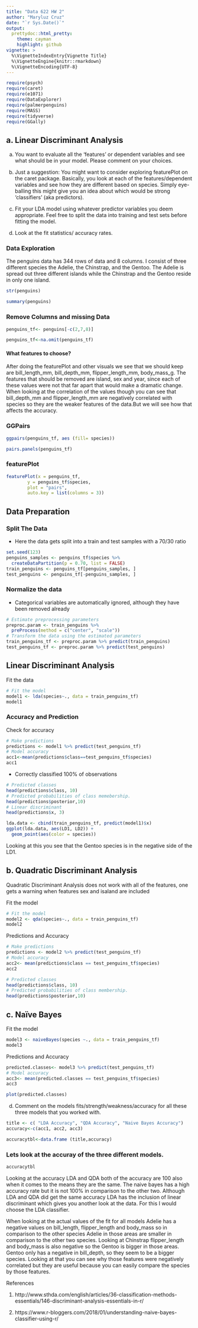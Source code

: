 ---
title: "Data 622 HW 2"
author: "Maryluz Cruz"
date: "`r Sys.Date()`"
output:
  prettydoc::html_pretty:
    theme: cayman
    highlight: github
vignette: >
  %\VignetteIndexEntry{Vignette Title}
  %\VignetteEngine{knitr::rmarkdown}
  %\VignetteEncoding{UTF-8}
---


```{r message=FALSE, warning=FALSE}
require(psych)
require(caret)
require(e1071)
require(DataExplorer)
require(palmerpenguins)
require(MASS)
require(tidyverse)
require(GGally)
```



## a. Linear Discriminant Analysis 
a. You want to evaluate all the ‘features’ or dependent variables and see what should be in your model. Please comment on your choices.

b. Just a suggestion: You might want to consider exploring featurePlot on the caret package. Basically, you look at each of the
features/dependent variables and see how they are different based on species. Simply eye-balling this might give you an idea about which would be strong ‘classifiers’ (aka predictors).

c. Fit your LDA model using whatever predictor variables you deem appropriate. Feel free to split the data into training and test sets before fitting the model.

d. Look at the fit statistics/ accuracy rates.

### Data Exploration 

The penguins data has 344 rows of data and 8 columns. I consist of three different species the Adelie, the Chinstrap, and the Gentoo. The Adelie is spread out three different islands while the Chinstrap and the Gentoo reside in only one island. 



```{r}
str(penguins)
```


```{r}
summary(penguins)
```


### Remove Columns and missing Data

```{r}
penguins_tf<- penguins[-c(2,7,8)]
```

```{r}
penguins_tf<-na.omit(penguins_tf)
```


#### What features to choose?

After doing the featurePlot and other visuals we see that we should keep are bill_length_mm, bill_depth_mm, flipper_length_mm,  body_mass_g. The features that should be removed are island, sex and year, since each of these values were not that far apart that would make a dramatic change. When looking at the correlation of the values though you can see that bill_depth_mm and flipper_length_mm are negatively correlated with species so they are the weaker features of the data.But we will see how that affects the accuracy.



### GGPairs

```{r fig.height=10, fig.width=10, message=FALSE, warning=FALSE}
ggpairs(penguins_tf, aes (fill= species))
```


```{r fig.height=5, fig.width=10}
pairs.panels(penguins_tf)
```


### featurePlot


```{r fig.height=10, fig.width=10}
featurePlot(x = penguins_tf,
        y = penguins_tf$species,
        plot = "pairs",
        auto.key = list(columns = 3)) 
```



## Data Preparation


### Split The Data 

- Here the data gets split into a train and test samples with a 70/30 ratio

```{r}
set.seed(123)
penguins_samples <- penguins_tf$species %>%
  createDataPartition(p = 0.70, list = FALSE)
train_penguins <- penguins_tf[penguins_samples, ]
test_penguins <- penguins_tf[-penguins_samples, ]
```



### Normalize the data

- Categorical variables are automatically ignored, although they have been removed already

```{r}
# Estimate preprocessing parameters
preproc.param <- train_penguins %>% 
  preProcess(method = c("center", "scale"))
# Transform the data using the estimated parameters
train_penguins_tf <- preproc.param %>% predict(train_penguins)
test_penguins_tf <- preproc.param %>% predict(test_penguins)
```



## Linear Discriminant Analysis

Fit the data
```{r}
# Fit the model
model1 <- lda(species~., data = train_penguins_tf)
model1
```




### Accuracy and Prediction


Check for accuracy
```{r}
# Make predictions
predictions <- model1 %>% predict(test_penguins_tf)
# Model accuracy
acc1<-mean(predictions$class==test_penguins_tf$species)
acc1
```
- Correctly classified 100% of observations 



```{r}
# Predicted classes
head(predictions$class, 10)
# Predicted probabilities of class memebership.
head(predictions$posterior,10) 
# Linear discriminant
head(predictions$x, 3) 
```



```{r}
lda.data <- cbind(train_penguins_tf, predict(model1)$x)
ggplot(lda.data, aes(LD1, LD2)) +
  geom_point(aes(color = species))
```

Looking at this you see that the Gentoo species is in the negative side of the LD1. 




## b. Quadratic Discriminant Analysis 

Quadratic Discriminant Analysis does not work with all of the features, one gets a warning when features sex and isaland are included

Fit the model 
```{r}
# Fit the model
model2 <- qda(species~., data = train_penguins_tf)
model2

```


Predictions and Accuracy
```{r}
# Make predictions
predictions <- model2 %>% predict(test_penguins_tf)
# Model accuracy
acc2<- mean(predictions$class == test_penguins_tf$species)
acc2
```


```{r}
# Predicted classes
head(predictions$class, 10)
# Predicted probabilities of class membership.
head(predictions$posterior,10) 
```




## c. Naïve Bayes 

Fit the model 
```{r}
model3 <- naiveBayes(species ~., data = train_penguins_tf)
model3
```



Predictions and Accuracy
```{r message=FALSE, warning=FALSE}
predicted.classes<- model3 %>% predict(test_penguins_tf)
# Model accuracy
acc3<- mean(predicted.classes == test_penguins_tf$species)
acc3
```

```{r}
plot(predicted.classes)
```



d. Comment on the models fits/strength/weakness/accuracy for all these three models that you worked with.


```{r}
title <- c( "LDA Accuracy", "QDA Accuracy", "Naive Bayes Accuracy")
accuracy<-c(acc1, acc2, acc3)

accuracytbl<-data.frame (title,accuracy)

```
 
### Lets look at the accuray of the three different models.

```{r}
accuracytbl
```

Looking at the accuracy LDA and QDA both of the accuracy are 100 also when it comes to the means they are the same. The naive bayes has a high accuracy rate but it is not 100% in comparison to the other two. Although LDA and QDA did get the same accuracy LDA has the inclusion of linear discriminant which gives you another look at the data. For this I would choose the LDA classifier.  

When looking at the actual values of the fit for all models Adelie has a negative values on bill_length, flipper_length and body_mass so in comparison to the other species Adelie in those areas are smaller in comparison to the other two species. Looking at Chinstrap flipper_length and body_mass is also negative so the Gentoo is bigger in those areas. Gentoo only has a negative in bill_depth, so they seem to be a bigger species. Looking at that you can see why those features were negatively correlated but they are useful because you can easily compare the species by those features. 

   
References

1. http://www.sthda.com/english/articles/36-classification-methods-essentials/146-discriminant-analysis-essentials-in-r/

2. https://www.r-bloggers.com/2018/01/understanding-naive-bayes-classifier-using-r/


